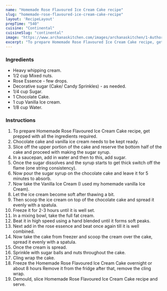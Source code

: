 ---
name: "Homemade Rose Flavoured Ice Cream Cake recipe"
slug: "homemade-rose-flavoured-ice-cream-cake-recipe"
layout: 'RecipeLayout'
prepTime: "540"
cuisine: "Continental"
cuisineSlug: "continental"
image: "https://www.archanaskitchen.com/images/archanaskitchen/1-Author/happytrioexplains-gmail.com/Homemade_Ice_Cream_Cake_Recipe-1.jpg"
excerpt: "To prepare Homemade Rose Flavoured Ice Cream Cake recipe, get prepped with all the ingredients required"
---

### Ingredients

- Heavy whipping cream.
- 1/2 cup Mixed nuts.
- Rose Essence - few drops.
- Decorative sugar (Cake/ Candy Sprinkles) - as needed.
- 1/4 cup Sugar.
- 1 Chocolate Cake.
- 1 cup Vanilla Ice cream.
- 1/8 cup Water.

### Instructions

1. To prepare Homemade Rose Flavoured Ice Cream Cake recipe, get prepped with all the ingredients required.
1. Chocolate cake and vanilla ice cream needs to be kept ready.
1. Slice off the upper portion of the cake and reserve the bottom half of the cake and proceed with making the sugar syrup.
1. In a saucepan, add in water and then to this, add sugar.
1. Once the sugar dissolves and the syrup starts to get thick switch off the flame (one string consistency).
1. Now pour the sugar syrup on the chocolate cake and leave it for 5 minutes to absorb.
1. Now take the Vanilla Ice Cream (I used my homemade vanilla Ice Cream).
1. Let the ice cream become soft after thawing a bit.
1. Then scoop the ice cream on top of the chocolate cake and spread it evenly with a spatula.
1. Freeze it for 2-3 hours until it is well set.
1. In a mixing bowl, take the full fat cream.
1. Beat it in high speed using a hand blended until it forms soft peaks.
1. Next add in the rose essence and beat once again till it is well combined.
1. Now take the cake from freezer and scoop the cream over the cake, spread it evenly with a spatula.
1. Once the cream is spread.
1. Sprinkle with sugar balls and nuts throughout the cake.
1. Cling wrap the cake.
1. Freeze the Homemade Rose Flavoured Ice Cream Cake overnight or about 8 hours Remove it from the fridge after that, remove the cling wrap.
1. Demould, slice Homemade Rose Flavoured Ice Cream Cake recipe and serve.
